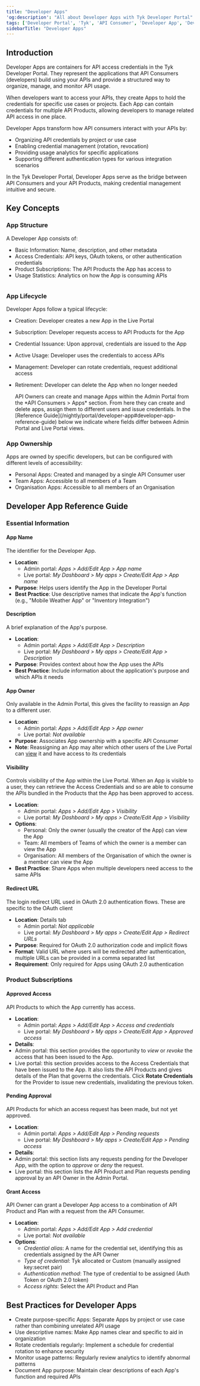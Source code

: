 ```yaml
---
title: "Developer Apps"
'og:description': "All about Developer Apps with Tyk Developer Portal"
tags: ['Developer Portal', 'Tyk', 'API Consumer', 'Developer App', 'Developer', 'Access']
sidebarTitle: "Developer Apps"
---
```


## Introduction

Developer Apps are containers for API access credentials in the Tyk Developer Portal. They represent the applications that API Consumers (developers) build using your APIs and provide a structured way to organize, manage, and monitor API usage.

When developers want to access your APIs, they create Apps to hold the credentials for specific use cases or projects. Each App can contain credentials for multiple API Products, allowing developers to manage related API access in one place.

Developer Apps transform how API consumers interact with your APIs by:

- Organizing API credentials by project or use case
- Enabling credential management (rotation, revocation)
- Providing usage analytics for specific applications
- Supporting different authentication types for various integration scenarios

In the Tyk Developer Portal, Developer Apps serve as the bridge between API Consumers and your API Products, making credential management intuitive and secure.

## Key Concepts

### App Structure

A Developer App consists of:

- Basic Information: Name, description, and other metadata
- Access Credentials: API keys, OAuth tokens, or other authentication credentials
- Product Subscriptions: The API Products the App has access to
- Usage Statistics: Analytics on how the App is consuming APIs

<img src="/img/dashboard/portal-management/enterprise-portal/portal-apps-structure.png" alt="" />

### App Lifecycle

Developer Apps follow a typical lifecycle:

- Creation: Developer creates a new App in the Live Portal
- Subscription: Developer requests access to API Products for the App
- Credential Issuance: Upon approval, credentials are issued to the App
- Active Usage: Developer uses the credentials to access APIs
- Management: Developer can rotate credentials, request additional access
- Retirement: Developer can delete the App when no longer needed



    <Note>
    API Owners can create and manage Apps within the Admin Portal from the *API Consumers > Apps* section. From here they can create and delete apps, assign them to different users and issue credentials. In the [Reference Guide](/nightly/portal/developer-app#developer-app-reference-guide) below we indicate where fields differ between Admin Portal and Live Portal views.
    </Note>


### App Ownership

Apps are owned by specific developers, but can be configured with different levels of accessibility:

- Personal Apps: Created and managed by a single API Consumer user
- Team Apps: Accessible to all members of a Team
- Organisation Apps: Accessible to all members of an Organisation

## Developer App Reference Guide

### Essential Information

#### App Name

The identifier for the Developer App.

- **Location**:
  - Admin portal: *Apps > Add/Edit App > App name*
  - Live portal: *My Dashboard > My apps > Create/Edit App > App name*
- **Purpose**: Helps users identify the App in the Developer Portal
- **Best Practice**: Use descriptive names that indicate the App's function (e.g., "Mobile Weather App" or "Inventory Integration")

#### Description

A brief explanation of the App's purpose.

- **Location**:
  - Admin portal: *Apps > Add/Edit App > Description*
  - Live portal: *My Dashboard > My apps > Create/Edit App > Description*
- **Purpose**: Provides context about how the App uses the APIs
- **Best Practice**: Include information about the application's purpose and which APIs it needs

#### App Owner

Only available in the Admin Portal, this gives the facility to reassign an App to a different user.

- **Location**:
  - Admin portal: *Apps > Add/Edit App > App owner*
  - Live portal: *Not available*
- **Purpose**: Associates App ownership with a specific API Consumer
- **Note**: Reassigning an App may alter which other users of the Live Portal can [view](/nightly/portal/developer-app#visibility) it and have access to its credentials

#### Visibility

Controls visibility of the App within the Live Portal. When an App is visible to a user, they can retrieve the Access Credentials and so are able to consume the APIs bundled in the Products that the App has been approved to access.

- **Location**:
  - Admin portal: *Apps > Add/Edit App > Visibility*
  - Live portal: *My Dashboard > My apps > Create/Edit App > Visibility*
- **Options**:
  - Personal: Only the owner (usually the creator of the App) can view the App
  - Team: All members of Teams of which the owner is a member can view the App
  - Organisation: All members of the Organisation of which the owner is a member can view the App
- **Best Practice**: Share Apps when multiple developers need access to the same APIs

#### Redirect URL

The login redirect URL used in OAuth 2.0 authentication flows. These are specific to the OAuth client 

- **Location**: Details tab
  - Admin portal: *Not applicable*
  - Live portal: *My Dashboard > My apps > Create/Edit App > Redirect URLs*
- **Purpose**: Required for OAuth 2.0 authorization code and implicit flows
- **Format**: Valid URL where users will be redirected after authentication, multiple URLs can be provided in a comma separated list
- **Requirement**: Only required for Apps using OAuth 2.0 authentication


### Product Subscriptions

#### Approved Access

API Products to which the App currently has access.

- **Location**:
  - Admin portal: *Apps > Add/Edit App > Access and credentials*
  - Live portal: *My Dashboard > My apps > Create/Edit App > Approved access*
- **Details**:
 - Admin portal: this section provides the opportunity to *view* or *revoke* the access that has been issued to the App.
 - Live portal: this section provides access to the Access Credentials that have been issued to the App. It also lists the API Products and gives details of the Plan that governs the credentials. Click **Rotate Credentials** for the Provider to issue new credentials, invalidating the previous token.

#### Pending Approval

API Products for which an access request has been made, but not yet approved.

- **Location**:
  - Admin portal: *Apps > Add/Edit App > Pending requests*
  - Live portal: *My Dashboard > My apps > Create/Edit App > Pending access*
- **Details**:
 - Admin portal: this section lists any requests pending for the Developer App, with the option to *approve* or *deny* the request.
 - Live portal: this section lists the API Product and Plan requests pending approval by an API Owner in the Admin Portal.

#### Grant Access

API Owner can grant a Developer App access to a combination of API Product and Plan with a request from the API Consumer.

- **Location**:
  - Admin portal: *Apps > Add/Edit App > Add credential*
  - Live portal: *Not available* 
- **Options**:
  - *Credential alias*: A name for the credential set, identifying this as credentials assigned by the API Owner
  - *Type of credential*: Tyk allocated or Custom (manually assigned key:secret pair)
  - *Authentication method*: The type of credential to be assigned (Auth Token or OAuth 2.0 token)
  - *Access rights*: Select the API Product and Plan


## Best Practices for Developer Apps

- Create purpose-specific Apps: Separate Apps by project or use case rather than combining unrelated API usage
- Use descriptive names: Make App names clear and specific to aid in organization
- Rotate credentials regularly: Implement a schedule for credential rotation to enhance security
- Monitor usage patterns: Regularly review analytics to identify abnormal patterns
- Document App purpose: Maintain clear descriptions of each App's function and required APIs
